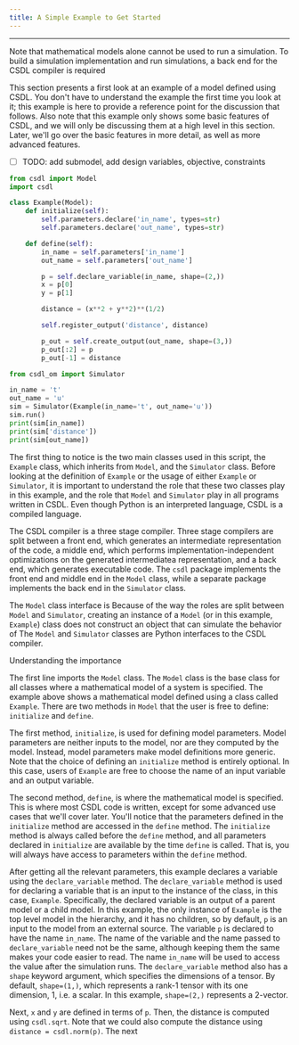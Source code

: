 ```yaml
---
title: A Simple Example to Get Started
---
```


------------------------------------------------------------------------

Note that mathematical models alone cannot be used to run a simulation.
To build a simulation implementation and run simulations, a back end for
the CSDL compiler is required

This section presents a first look at an example of a model defined
using CSDL.
You don't have to understand the example the first time you look at it;
this example is here to provide a reference point for the discussion
that follows.
Also note that this example only shows some basic features of CSDL, and
we will only be discussing them at a high level in this section.
Later, we'll go over the basic features in more detail, as well as more
advanced features.

- [ ] TODO: add submodel, add design variables, objective, constraints

```py
from csdl import Model
import csdl

class Example(Model):
    def initialize(self):
        self.parameters.declare('in_name', types=str)
        self.parameters.declare('out_name', types=str)

    def define(self):
        in_name = self.parameters['in_name']
        out_name = self.parameters['out_name']

        p = self.declare_variable(in_name, shape=(2,))
        x = p[0]
        y = p[1]

        distance = (x**2 + y**2)**(1/2)

        self.register_output('distance', distance)

        p_out = self.create_output(out_name, shape=(3,))
        p_out[:2] = p
        p_out[-1] = distance

from csdl_om import Simulator

in_name = 't'
out_name = 'u'
sim = Simulator(Example(in_name='t', out_name='u'))
sim.run()
print(sim[in_name])
print(sim['distance'])
print(sim[out_name])
```

The first thing to notice is the two main classes used in this script,
the `Example` class, which inherits from `Model`, and the
`Simulator` class.
Before looking at the definition of `Example` or the usage of either
`Example` or `Simulator`, it is important to understand the role
that these two classes play in this example, and the role that `Model`
and `Simulator` play in all programs written in CSDL.
Even though Python is an interpreted language, CSDL is a compiled
language.

The CSDL compiler is a three stage compiler.
Three stage compilers are split between a front end, which generates an
intermediate representation of the code, a middle end, which performs
implementation-independent optimizations on the generated intermediatea
representation, and a back end, which generates executable code.
The `csdl` package implements the front end and middle end in the
`Model` class, while a separate package implements the back end in the
`Simulator` class.

The `Model` class interface is
Because of the way the roles are split between `Model` and
`Simulator`, creating an instance of a `Model` (or in this example,
`Example`) class does not construct an object that can simulate the
behavior of
The `Model` and `Simulator` classes are Python interfaces to the
CSDL compiler.

Understanding the importance

The first line imports the `Model` class.
The `Model` class is the base class for all classes where a
mathematical model of a system is specified.
The example above shows a mathematical model defined using a class
called `Example`.
There are two methods in `Model` that the user is free to define:
`initialize` and `define`.

The first method, `initialize`, is used for defining model parameters.
Model parameters are neither inputs to the model, nor are they computed
by the model.
Instead, model parameters make model definitions more generic.
Note that the choice of defining an `initialize` method is entirely
optional.
In this case, users of `Example` are free to choose the name of an
input variable and an output variable.

The second method, `define`, is where the mathematical model is
specified.
This is where most CSDL code is written, except for some advanced use
cases that we'll cover later.
You'll notice that the parameters defined in the `initialize` method
are accessed in the `define` method.
The `initialize` method is always called before the `define` method,
and all parameters declared in `initialize` are available by the time
`define` is called.
That is, you will always have access to parameters within the `define`
method.

After getting all the relevant parameters, this example declares a
variable using the `declare_variable` method.
The `declare_variable` method is used for declaring a variable that is
an input to the instance of the class, in this case, `Example`.
Specifically, the declared variable is an output of a parent model or a
child model.
In this example, the only instance of `Example` is the top level model
in the hierarchy, and it has no children, so by default, `p` is an
input to the model from an external source.
The variable `p` is declared to have the name `in_name`.
The name of the variable and the name passed to `declare_variable`
need not be the same, although keeping them the same makes your code
easier to read.
The name `in_name` will be used to access the value after the
simulation runs.
The `declare_variable` method also has a `shape` keyword argument,
which specifies the dimensions of a tensor.
By default, `shape=(1,)`, which represents a rank-1 tensor with its
one dimension, 1, i.e. a scalar.
In this example, `shape=(2,)` represents a 2-vector.

Next, `x` and `y` are defined in terms of `p`.
Then, the distance is computed using `csdl.sqrt`.
Note that we could also compute the distance using
`distance = csdl.norm(p)`.
The next
